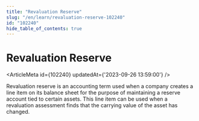 ```yaml
---
title: "Revaluation Reserve"
slug: "/en/learn/revaluation-reserve-102240"
id: "102240"
hide_table_of_contents: true
---
```



# Revaluation Reserve

<ArticleMeta id={102240} updatedAt={'2023-09-26 13:59:00'} />
<div className='border-solid border-b border-t-0 my-4 border-[var(--ifm-color-gray-300)]' />

Revaluation reserve is an accounting term used when a company creates a line item on its balance sheet for the purpose of maintaining a reserve account tied to certain assets. This line item can be used when a revaluation assessment finds that the carrying value of the asset has changed.
